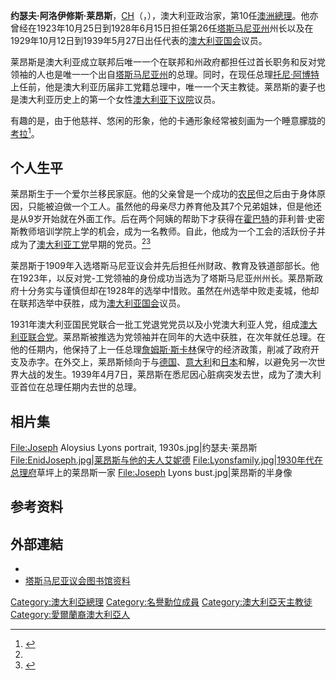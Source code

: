 {{Infobox Prime Minister
|name= 约瑟夫·莱昂斯
|honorific-prefix  = [[尊敬的|尊敬的]]
|original_name = Joseph Lyons
|honorific-suffix = {{post-nominals|country=GBR|size=100%|CH}}
|country=[[澳大利亚|澳大利亚]]
|image=Joseph Aloysius Lyons (cropped).jpg
|order={{Flagicon|AUS}} 第10任[[澳大利亚总理|澳大利亚总理]]
|term_start    =1932年1月6日
|term_end      ={{box|1939年4月7日}}
|predecessor   =[[詹姆斯·斯卡林|詹姆斯·斯卡林]]
|successor     =[[厄尔·佩吉|厄尔·佩吉]]
|birth_date    ={{birth date|df=yes|1879|9|15}}
|birth_place   ={{AUS}}[[塔斯马尼亚州|塔斯马尼亚州]]{{link-en|斯坦利镇|Stanley, Tasmania}}
|death_date    ={{death date and age|1939|4|7|1879|9|15|df=y}}
|death_place   ={{AUS}}[[新南威尔士州|新南威尔士州]][[悉尼|悉尼]]
|resting_place = Mersey Vale Memorial Park, Quoiba
|spouse        = {{link-en|艾妮德·莱昂斯|Enid Lyons}}
|alma_mater    = 菲利普·史密斯教师培训学院
|religion      = [[天主教会|天主教会]]
|party         = [[澳大利亚工黨|澳大利亚工黨]]；[[聯合澳洲黨_(1931年)|澳大利亚联合党]]
}}
'''约瑟夫·阿洛伊修斯·莱昂斯'''，[[名誉勋位|CH]]（'''{{lang-en|Joseph Aloysius Lyons}}'''，{{bd|1879年|9月15日|1939年|4月7日|Lyons, Joseph}}），澳大利亚政治家，第10任[[澳洲總理|澳洲總理]]。他亦曾经在1923年10月25日到1928年6月15日担任第26任[[塔斯马尼亚州|塔斯马尼亚州]]州长以及在1929年10月12日到1939年5月27日出任代表{{link-en|威尔莫特选区|Division of Wilmot}}的[[澳大利亚国会|澳大利亚国会]]议员。

莱昂斯是澳大利亚成立联邦后唯一一个在联邦和州政府都担任过首长职务和反对党领袖的人也是唯一一个出自[[塔斯马尼亚州|塔斯马尼亚州]]的总理。同时，在现任总理[[托尼·阿博特|托尼·阿博特]]上任前，他是澳大利亚历届非工党籍总理中，唯一一个天主教徒。莱昂斯的妻子{{link-en|艾妮德·莱昂斯|Enid Lyons}}也是澳大利亚历史上的第一个女性[[澳大利亚下议院|澳大利亚下议院]]议员。

有趣的是，由于他慈祥、悠闲的形象，他的卡通形象经常被刻画为一个睡意朦胧的[[考拉|考拉]]<ref name=adb>{{Australian Dictionary of Biography|last= Hart|first= P. R. |coauthors=Lloyd, C. J.|authorlink= |year=1986|id=A100181b|title= Lyons, Joseph Aloysius (1879–1939)|accessdate=2008-01-13 }}</ref>。

==个人生平==
莱昂斯生于一个爱尔兰移民家庭。他的父亲曾是一个成功的[[农民|农民]]但之后由于身体原因，只能被迫做一个工人。虽然他的母亲尽力养育他及其7个兄弟姐妹，但是他还是从9岁开始就在外面工作。后在两个阿姨的帮助下才获得在[[霍巴特|霍巴特]]的菲利普·史密斯教师培训学院上学的机会，成为一名教师。自此，他成为一个工会的活跃份子并成为了[[澳大利亚工党|澳大利亚工党]]早期的党员。<ref name="adb"/><ref name=dab>{{cite web  | first=Percival  | last=Serle  | title =Lyons, Joseph Aloysius (1879–1939)  | publisher =Project Gutenberg Australia  | work=Dictionary of Australian Biography  | url =http://gutenberg.net.au/dictbiog/0-dict-biogL.html#lyons1  | accessdate = 2008-01-13 }}</ref>

莱昂斯于1909年入选塔斯马尼亚议会并先后担任州财政、教育及铁道部部长。他在1923年，以反对党-工党领袖的身份成功当选为了塔斯马尼亚州州长。莱昂斯政府十分务实与谨慎但却在1928年的选举中惜败。虽然在州选举中败走麦城，他却在联邦选举中获胜，成为[[澳大利亚国会|澳大利亚国会]]议员。

1931年澳大利亚国民党联合一批工党退党党员以及小党澳大利亚人党，组成[[聯合澳洲黨_(1931年)|澳大利亚联合党]]。莱昂斯被推选为党领袖并在同年的大选中获胜，在次年就任总理。在他的任期内，他保持了上一任总理[[詹姆斯·斯卡林|詹姆斯·斯卡林]]保守的经济政策，削减了政府开支及赤字。在外交上，莱昂斯倾向于与[[德国|德国]]、[[意大利|意大利]]和[[日本|日本]]和解，以避免另一次世界大战的发生。1939年4月7日，莱昂斯在悉尼因心脏病突发去世，成为了澳大利亚首位在总理任期内去世的总理。

== 相片集 ==
<gallery>
File:Joseph Aloysius Lyons portrait, 1930s.jpg|约瑟夫·莱昂斯
File:EnidJoseph.jpg|莱昂斯与他的夫人艾妮德
File:Lyonsfamily.jpg|1930年代在[[澳大利亚總理府|总理府]]草坪上的莱昂斯一家
File:Joseph Lyons bust.jpg|莱昂斯的半身像
</gallery>

==参考资料==
{{Reflist}}

== 外部連結 ==
{{Commons category|Joseph Lyons}}
*{{cite web|title=约瑟夫·莱昂斯|url=http://primeministers.naa.gov.au/primeministers/gorton/|work=澳大利亚的各届总理|publisher=[[澳大利亚国家档案馆|澳大利亚国家档案馆]]|access-date=2013-12-01|archive-url=https://web.archive.org/web/20100726074046/http://primeministers.naa.gov.au/primeministers/gorton/|archive-date=2010-07-26|dead-url=yes}}
* [http://www.parliament.tas.gov.au/History/tasparl/lyonsj315.htm 塔斯马尼亚议会图书馆资料]

{{AustraliaPM}}
{{Authority control}}
{{DEFAULTSORT:Lyons, Joseph}}
[[Category:澳大利亞總理|Category:澳大利亞總理]]
[[Category:名譽勳位成員|Category:名譽勳位成員]]
[[Category:澳大利亞天主教徒|Category:澳大利亞天主教徒]]
[[Category:愛爾蘭裔澳大利亞人|Category:愛爾蘭裔澳大利亞人]]
